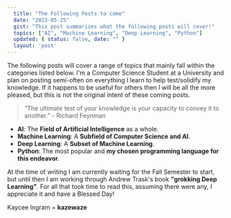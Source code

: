 ```yaml
---
  title: "The Following Posts to come"
  date: "2023-05-25"
  gist: "This post summarizes what the following posts will cover!"
  topics: ["AI", "Machine Learning", "Deep Learning", "Python"]
  updated: { status: false, date: "" }
  layout: 'post'
---
```


The following posts will cover a range of topics that mainly fall within the categories listed below. I'm a Computer Science Student at a University and plan on posting semi-often on everything I learn to help test/solidify my knowledge. If it happens to be useful for others then I will be all the more pleased, but this is not the original intent of these coming posts.

> “The ultimate test of your knowledge is your capacity to convey it to another.” - Richard Feynman

- **AI**: The **Field of Artificial Intelligence** as a whole.
- **Machine Learning**: A **Subfield of Computer Science and AI**.
- **Deep Learning**: A **Subset of Machine Learning**.
- **Python**: The most popular and **my chosen programming language for this endeavor**.

At the time of writing I am currently waiting for the Fall Semester to start, but until then I am working through Andrew Trask's book **"grokking Deep Learning"**. For all that took time to read this, assuming there were any, I appreciate it and have a Blessed Day!

Kaycee Ingram = **kazewaze**